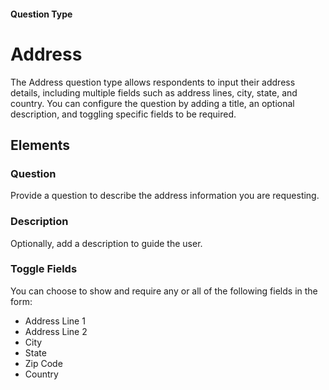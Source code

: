 
#### Question Type

# Address

The Address question type allows respondents to input their address details, including multiple fields such as address lines, city, state, and country. You can configure the question by adding a title, an optional description, and toggling specific fields to be required.

<SurveyEmbed surveyUrl="https://app.escuta.ai/s/m8w91e8wi52pdao8un1f4twu" />

## Elements

<MdxImage
  src={Address}
  alt="Overview of Address question type"
  quality="100"
  className="max-w-full rounded-lg sm:max-w-3xl"
/>

### Question
Provide a question to describe the address information you are requesting.

### Description
Optionally, add a description to guide the user.

### Toggle Fields
You can choose to show and require any or all of the following fields in the form:
   - Address Line 1
   - Address Line 2
   - City
   - State
   - Zip Code
   - Country

